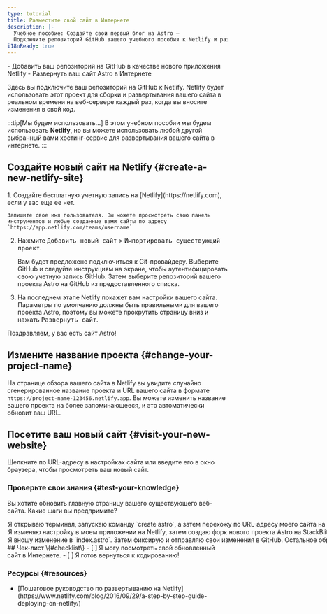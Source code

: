 ```yaml
---
type: tutorial
title: Разместите свой сайт в Интернете
description: |-
  Учебное пособие: Создайте свой первый блог на Astro —
  Подключите репозиторий GitHub вашего учебного пособия к Netlify и разверните его в Интернете
i18nReady: true
---
```


<PreCheck>
  - Добавить ваш репозиторий на GitHub в качестве нового приложения Netlify
  - Развернуть ваш сайт Astro в Интернете
</PreCheck>

Здесь вы подключите ваш репозиторий на GitHub к Netlify. Netlify будет использовать этот проект для сборки и развертывания вашего сайта в реальном времени на веб-сервере каждый раз, когда вы вносите изменения в свой код.

:::tip[Мы будем использовать…]
В этом учебном пособии мы будем использовать **Netlify**, но вы можете использовать любой другой выбранный вами хостинг-сервис для развертывания вашего сайта в интернете.
:::

## Создайте новый сайт на Netlify \{#create-a-new-netlify-site\}

<Steps>
1. Создайте бесплатную учетную запись на [Netlify](https://netlify.com), если у вас еще ее нет.
	
    Запишите свое имя пользователя. Вы можете просмотреть свою панель инструментов и любые созданные вами сайты по адресу `https://app.netlify.com/teams/username`

2. Нажмите <kbd>Добавить новый сайт</kbd> > <kbd>Импортировать существующий проект</kbd>.

    Вам будет предложено подключиться к Git-провайдеру. Выберите GitHub и следуйте инструкциям на экране, чтобы аутентифицировать свою учетную запись GitHub. Затем выберите репозиторий вашего проекта Astro на GitHub из предоставленного списка.
 
3. На последнем этапе Netlify покажет вам настройки вашего сайта. Параметры по умолчанию должны быть правильными для вашего проекта Astro, поэтому вы можете прокрутить страницу вниз и нажать <kbd>Развернуть сайт</kbd>.
</Steps>

Поздравляем, у вас есть сайт Astro!

## Измените название проекта \{#change-your-project-name\}

На странице обзора вашего сайта в Netlify вы увидите случайно сгенерированное название проекта и URL вашего сайта в формате `https://project-name-123456.netlify.app`. Вы можете изменить название вашего проекта на более запоминающееся, и это автоматически обновит ваш URL.

## Посетите ваш новый сайт \{#visit-your-new-website\}

Щелкните по URL-адресу в настройках сайта или введите его в окно браузера, чтобы просмотреть ваш новый сайт.



<Box icon="question-mark">

### Проверьте свои знания \{#test-your-knowledge\}

Вы хотите обновить главную страницу вашего существующего веб-сайта. Какие шаги вы предпримите?

  <MultipleChoice>
    <Option>
      Я открываю терминал, запускаю команду `create astro`, а затем перехожу по URL-адресу моего сайта на Netlify.
    </Option>
    <Option>
      Я изменяю настройку в моем приложении на Netlify, затем создаю форк нового проекта Astro на StackBlitz.
    </Option>
    <Option isCorrect>
      Я вношу изменение в `index.astro`. Затем фиксирую и отправляю свои изменения в GitHub. Остальное обрабатывает Netlify!
    </Option>
  </MultipleChoice>
 </Box>

<Box icon="check-list">
## Чек-лист \{#checklist\}

<Checklist>
- [ ] Я могу посмотреть свой обновленный сайт в Интернете.
- [ ] Я готов вернуться к кодированию!
</Checklist>
</Box>

### Ресурсы \{#resources\}

- <p>[Пошаговое руководство по развертыванию на Netlify](https://www.netlify.com/blog/2016/09/29/a-step-by-step-guide-deploying-on-netlify/) <Badge class="neutral-badge" text="внешняя ссылка" /></p>
